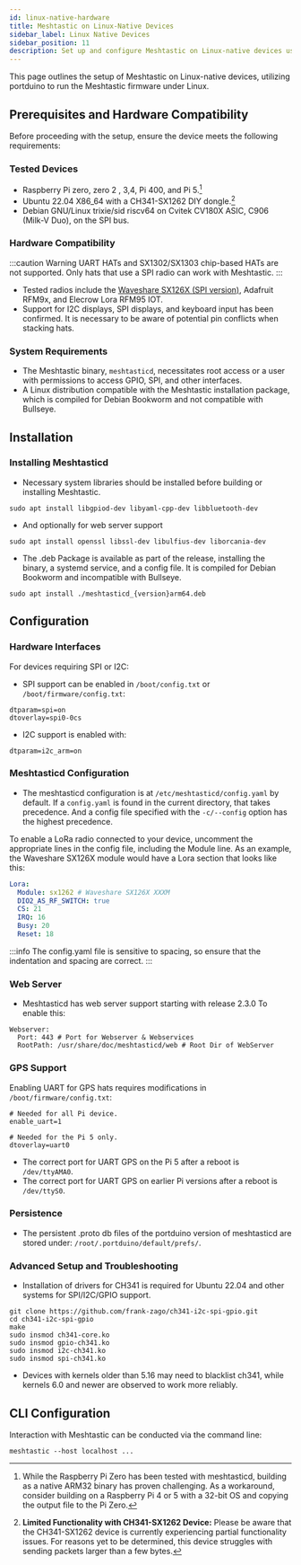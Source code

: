 ```yaml
---
id: linux-native-hardware
title: Meshtastic on Linux-Native Devices
sidebar_label: Linux Native Devices
sidebar_position: 11
description: Set up and configure Meshtastic on Linux-native devices using the meshtasticd binary.
---
```


This page outlines the setup of Meshtastic on Linux-native devices, utilizing portduino to run the Meshtastic firmware under Linux.

## Prerequisites and Hardware Compatibility

Before proceeding with the setup, ensure the device meets the following requirements:

### Tested Devices
- Raspberry Pi zero, zero 2 , 3,4, Pi 400, and Pi 5.[^1]
- Ubuntu 22.04 X86_64 with a CH341-SX1262 DIY dongle.[^2]
- Debian GNU/Linux trixie/sid riscv64 on Cvitek CV180X ASIC, C906 (Milk-V Duo), on the SPI bus.

[^1]: While the Raspberry Pi Zero has been tested with meshtasticd, building as a native ARM32 binary has proven challenging. As a workaround, consider building on a Raspberry Pi 4 or 5 with a 32-bit OS and copying the output file to the Pi Zero.
[^2]: **Limited Functionality with CH341-SX1262 Device:** Please be aware that the CH341-SX1262 device is currently experiencing partial functionality issues. For reasons yet to be determined, this device struggles with sending packets larger than a few bytes.

### Hardware Compatibility

:::caution Warning
UART HATs and SX1302/SX1303 chip-based HATs are not supported. Only hats that use a SPI radio can work with Meshtastic.
:::

- Tested radios include the [Waveshare SX126X (SPI version)](https://www.waveshare.com/sx1262-lorawan-hat.htm?sku=24654), Adafruit RFM9x, and Elecrow Lora RFM95 IOT.
- Support for I2C displays, SPI displays, and keyboard input has been confirmed. It is necessary to be aware of potential pin conflicts when stacking hats.

### System Requirements
- The Meshtastic binary, `meshtasticd`, necessitates root access or a user with permissions to access GPIO, SPI, and other interfaces.
- A Linux distribution compatible with the Meshtastic installation package, which is compiled for Debian Bookworm and not compatible with Bullseye.

## Installation

### Installing Meshtasticd

- Necessary system libraries should be installed before building or installing Meshtastic.

```shell
sudo apt install libgpiod-dev libyaml-cpp-dev libbluetooth-dev
```
- And optionally for web server support
```shell
sudo apt install openssl libssl-dev libulfius-dev liborcania-dev
```

- The .deb Package is available as part of the release, installing the binary, a systemd service, and a config file. It is compiled for Debian Bookworm and incompatible with Bullseye.
```shell
sudo apt install ./meshtasticd_{version}arm64.deb
```

## Configuration

### Hardware Interfaces

For devices requiring SPI or I2C:

- SPI support can be enabled in `/boot/config.txt` or `/boot/firmware/config.txt`:

```plaintext
dtparam=spi=on
dtoverlay=spi0-0cs
```

- I2C support is enabled with:

```plaintext
dtparam=i2c_arm=on
```

### Meshtasticd Configuration

- The meshtasticd configuration is at `/etc/meshtasticd/config.yaml` by default. If a `config.yaml` is found in the current directory, that takes precedence. And a config file specified with the `-c/--config` option has the highest precedence.

To enable a LoRa radio connected to your device, uncomment the appropriate lines in the config file, including the Module line. As an example, the Waveshare SX126X module would have a Lora section that looks like this:

```yaml
Lora:
  Module: sx1262 # Waveshare SX126X XXXM
  DIO2_AS_RF_SWITCH: true
  CS: 21
  IRQ: 16
  Busy: 20
  Reset: 18
```
:::info
The config.yaml file is sensitive to spacing, so ensure that the indentation and spacing are correct.
:::

### Web Server

- Meshtasticd has web server support starting with release 2.3.0 To enable this:

```plaintext
Webserver:
  Port: 443 # Port for Webserver & Webservices
  RootPath: /usr/share/doc/meshtasticd/web # Root Dir of WebServer
```

### GPS Support

Enabling UART for GPS hats requires modifications in `/boot/firmware/config.txt`:

```plaintext
# Needed for all Pi device.
enable_uart=1

# Needed for the Pi 5 only.
dtoverlay=uart0
```

- The correct port for UART GPS on the Pi 5 after a reboot is `/dev/ttyAMA0`.
- The correct port for UART GPS on earlier Pi versions after a reboot is `/dev/ttyS0`.

### Persistence

- The persistent .proto db files of the portduino version of meshtasticd are stored under: `/root/.portduino/default/prefs/`.

### Advanced Setup and Troubleshooting

- Installation of drivers for CH341 is required for Ubuntu 22.04 and other systems for SPI/I2C/GPIO support.

```shell
git clone https://github.com/frank-zago/ch341-i2c-spi-gpio.git
cd ch341-i2c-spi-gpio
make
sudo insmod ch341-core.ko
sudo insmod gpio-ch341.ko
sudo insmod i2c-ch341.ko
sudo insmod spi-ch341.ko
```

- Devices with kernels older than 5.16 may need to blacklist ch341, while kernels 6.0 and newer are observed to work more reliably.

## CLI Configuration

Interaction with Meshtastic can be conducted via the command line:

```shell
meshtastic --host localhost ...
```
